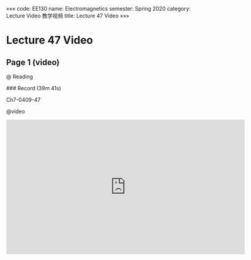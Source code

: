 «««
code: EE130
name: Electromagnetics
semester: Spring 2020
category: Lecture Video 教学视频
title: Lecture 47 Video
»»»

# Lecture 47 Video

## Page 1 (video)

@ Reading

<div class="markdown-body">
### Record (39m 41s)

Ch7-0409-47
</div>

@video

<iframe src="https://sbbrisk.com/e/i5k4pmkxqp0p.html" frameborder=0 marginwidth=0 marginheight=0 scrolling=no width=640 height=360 allowfullscreen></iframe>
